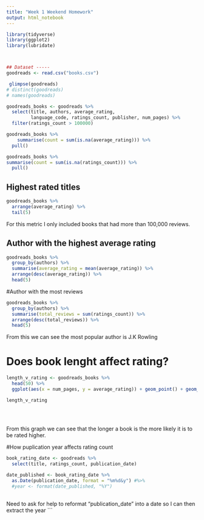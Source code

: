 ```yaml
---
title: "Week 1 Weekend Homework"
output: html_notebook
---
```


```r
library(tidyverse)
library(ggplot2)
library(lubridate)



## Dataset -----
goodreads <- read.csv("books.csv")

 glimpse(goodreads)
# distinct(goodreads)
# names(goodreads)

```

```r
goodreads_books <- goodreads %>% 
  select(title, authors, average_rating, 
         language_code, ratings_count, publisher, num_pages) %>% 
  filter(ratings_count > 100000) 
```

```r
goodreads_books %>% 
    summarise(count = sum(is.na(average_rating))) %>% 
  pull()

goodreads_books %>% 
summarise(count = sum(is.na(ratings_count))) %>% 
  pull()
```
## Highest rated titles

```r
goodreads_books %>% 
  arrange(average_rating) %>% 
  tail(5)
```

For this metric I only included books that had more than 100,000 reviews. 

## Author with the highest average rating 

```r
goodreads_books %>% 
  group_by(authors) %>% 
  summarise(average_rating = mean(average_rating)) %>% 
  arrange(desc(average_rating)) %>% 
  head(5)

```

#Author with the most reviews 

```r
goodreads_books %>% 
  group_by(authors) %>% 
  summarise(total_reviews = sum(ratings_count)) %>% 
  arrange(desc(total_reviews)) %>% 
  head(5)
```
From this we can see the most popular author is J.K Rowling


# Does book lenght affect rating? 
```r
length_v_rating <- goodreads_books %>% 
  head(50) %>% 
  ggplot(aes(x = num_pages, y = average_rating)) + geom_point() + geom_smooth(method = "lm", se = FALSE)

length_v_rating
  
  
  
```

From this graph we can see that the longer a book is the more likely it is to be rated higher.  

#How puplication year affects rating count

```r
book_rating_date <- goodreads %>% 
  select(title, ratings_count, publication_date) 
```

```r
date_published <- book_rating_date %>%
  as.Date(publication_date, format = "%m%d&y") #%>% 
  #year <- format(date_published, "%Y")
  

```
Need to ask for help to reformat "publication_date" into a date so I can then extract the year
```

